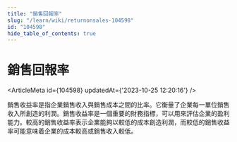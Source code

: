 ```yaml
---
title: "銷售回報率"
slug: "/learn/wiki/returnonsales-104598"
id: "104598"
hide_table_of_contents: true
---
```



# 銷售回報率

<ArticleMeta id={104598} updatedAt={'2023-10-25 12:20:16'} />
<div className='border-solid border-b border-t-0 my-4 border-[var(--ifm-color-gray-300)]' />

銷售收益率是指企業銷售收入與銷售成本之間的比率。它衡量了企業每一單位銷售收入所創造的利潤。銷售收益率是一個重要的財務指標，可以用來評估企業的盈利能力。較高的銷售收益率表示企業能夠以較低的成本創造利潤，而較低的銷售收益率可能意味着企業的成本較高或銷售收入較低。
